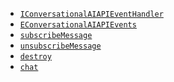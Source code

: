 
- [`IConversationalAIAPIEventHandler`](/conversational-ai/reference/web#iconversationalaiapieventhandlers-interface)
- [`EConversationalAIAPIEvents`](/conversational-ai/reference/web#econversationalaiapievents)
- [`subscribeMessage`](/conversational-ai/reference/web#subscribemessage)
- [`unsubscribeMessage`](/conversational-ai/reference/web#unsubscribe)
- [`destroy`](/conversational-ai/reference/web#destroy)
- [`chat`](/conversational-ai/reference/web#chat)
